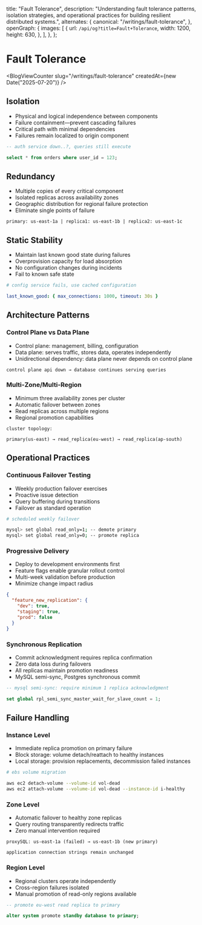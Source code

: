 
  title: "Fault Tolerance",
  description:
    "Understanding fault tolerance patterns, isolation strategies, and operational practices for building resilient distributed systems.",
  alternates: {
    canonical: "/writings/fault-tolerance",
  },
  openGraph: {
    images: [
      {
        url: `/api/og?title=Fault+Tolerance`,
        width: 1200,
        height: 630,
      },
    ],
  },
};

# Fault Tolerance

<BlogViewCounter
  slug="/writings/fault-tolerance"
  createdAt={new Date("2025-07-20")}
/>

## Isolation

- Physical and logical independence between components
- Failure containment—prevent cascading failures
- Critical path with minimal dependencies
- Failures remain localized to origin component

```sql
-- auth service down..?, queries still execute

select * from orders where user_id = 123;
```

## Redundancy

- Multiple copies of every critical component
- Isolated replicas across availability zones
- Geographic distribution for regional failure protection
- Eliminate single points of failure

```
primary: us-east-1a | replica1: us-east-1b | replica2: us-east-1c
```

## Static Stability

- Maintain last known good state during failures
- Overprovision capacity for load absorption
- No configuration changes during incidents
- Fail to known safe state

```yaml
# config service fails, use cached configuration

last_known_good: { max_connections: 1000, timeout: 30s }
```

## Architecture Patterns

### Control Plane vs Data Plane

- Control plane: management, billing, configuration
- Data plane: serves traffic, stores data, operates independently
- Unidirectional dependency: data plane never depends on control plane

```
control plane api down → database continues serving queries
```

### Multi-Zone/Multi-Region

- Minimum three availability zones per cluster
- Automatic failover between zones
- Read replicas across multiple regions
- Regional promotion capabilities

```
cluster topology:

primary(us-east) → read_replica(eu-west) → read_replica(ap-south)
```

## Operational Practices

### Continuous Failover Testing

- Weekly production failover exercises
- Proactive issue detection
- Query buffering during transitions
- Failover as standard operation

```bash
# scheduled weekly failover

mysql> set global read_only=1; -- demote primary
mysql> set global read_only=0; -- promote replica
```

### Progressive Delivery

- Deploy to development environments first
- Feature flags enable granular rollout control
- Multi-week validation before production
- Minimize change impact radius

```json
{
  "feature_new_replication": {
    "dev": true,
    "staging": true,
    "prod": false
  }
}
```

### Synchronous Replication

- Commit acknowledgment requires replica confirmation
- Zero data loss during failovers
- All replicas maintain promotion readiness
- MySQL semi-sync, Postgres synchronous commit

```sql
-- mysql semi-sync: require minimum 1 replica acknowledgment

set global rpl_semi_sync_master_wait_for_slave_count = 1;
```

## Failure Handling

### Instance Level

- Immediate replica promotion on primary failure
- Block storage: volume detach/reattach to healthy instances
- Local storage: provision replacements, decommission failed instances

```bash
# ebs volume migration

aws ec2 detach-volume --volume-id vol-dead
aws ec2 attach-volume --volume-id vol-dead --instance-id i-healthy
```

### Zone Level

- Automatic failover to healthy zone replicas
- Query routing transparently redirects traffic
- Zero manual intervention required

```
proxySQL: us-east-1a (failed) → us-east-1b (new primary)

application connection strings remain unchanged
```

### Region Level

- Regional clusters operate independently
- Cross-region failures isolated
- Manual promotion of read-only regions available

```sql
-- promote eu-west read replica to primary

alter system promote standby database to primary;
```
